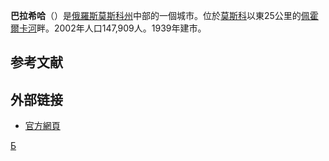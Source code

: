 {{Infobox Russian town}}
'''巴拉希哈'''（{{lang-ru|Балаши́ха}}）是[[俄羅斯|俄羅斯]][[莫斯科州|莫斯科州]]中部的一個城市。位於[[莫斯科|莫斯科]]以東25公里的[[佩霍爾卡河|佩霍爾卡河]]畔。2002年人口147,909人。1939年建市。

==参考文献==
{{reflist}}

== 外部链接 ==
* [http://www.balashiha.ru/ 官方網頁] {{Wayback|url=http://www.balashiha.ru/ |date=20070928164056 }}

{{Russia-geo-stub}}
{{Cities and towns in Moscow Oblast}}

{{Authority control}}
[[Category:莫斯科州城市|Б]]